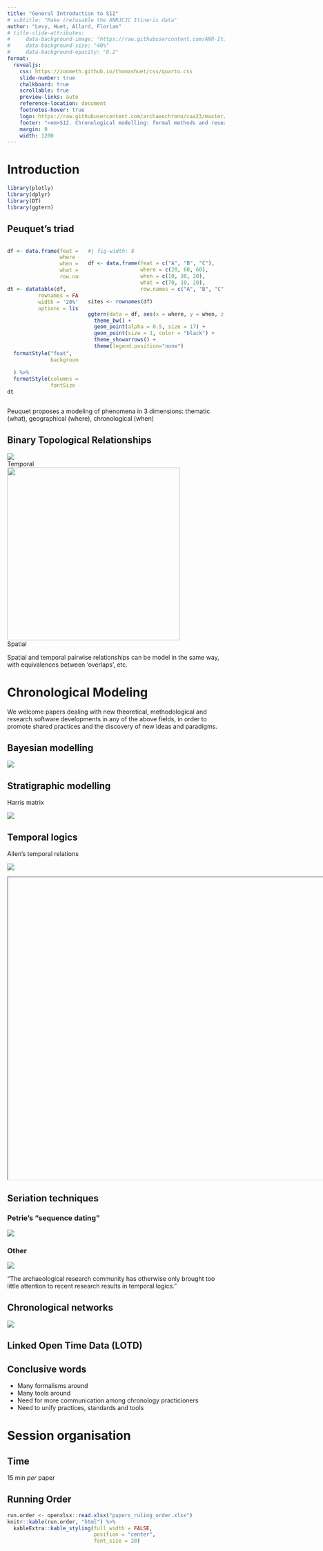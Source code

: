 ```yaml
---
title: "General Introduction to S12"
# subtitle: "Make (re)usable the ANRJCJC Itineris data"
author: "Levy, Huet, Allard, Florian"
# title-slide-attributes:
#     data-background-image: "https://raw.githubusercontent.com/ANR-Itineris/itineris/master/www/logo.png"
#     data-background-size: "40%"
#     data-background-opacity: "0.2"
format:
  revealjs: 
    css: https://zoometh.github.io/thomashuet/css/quarto.css
    slide-number: true
    chalkboard: true
    scrollable: true
    preview-links: auto
    reference-location: document
    footnotes-hover: true
    logo: https://raw.githubusercontent.com/archaeochrono/caa23/master/s12/images/logo-caa23.png
    footer: "<em>S12. Chronological modelling: formal methods and research software</em> <img src='https://raw.githubusercontent.com/archaeochrono/caa23/master/s12/images/logo-caa23.png' style='height: 40px;vertical-align: middle;'> <https://github.com/archaeochrono/caa23>  CAA23, Amsterdam, 2023"
    margin: 0
    width: 1200
---
```


# Introduction {background-color="#f3e7b3"}

```r
library(plotly)
library(dplyr)
library(DT)
library(ggtern)
```

## Peuquet's triad


:::: {.columns}

::: {.column width="30%"}

```r

df <- data.frame(feat = c("A", "B", "C"),
                 where = c(20, 60, 60),
                 when = c(10, 30, 20),
                 what = c(70, 10, 20),
                 row.names = c("A", "B", "C"))

dt <- datatable(df, 
          rownames = FALSE,
          width = '20%',
          options = list(searching = FALSE,
                         lengthChange = FALSE,
                         paging = FALSE,
                         scrollX = F,
                         initComplete = JS("function(settings, json) {$(this.api().table().header()).css({'font-size' : '20px'});}"),
                         info = FALSE,
                         filter = "none")) %>% 
  formatStyle("feat",
              backgroundColor = styleEqual(c("A", "B", "C"), 
                                           c('#FF000070', '#00800070', '#0000FF70'))
  ) %>%
  formatStyle(columns = c(1, 2, 3, 4),
              fontSize = '20px')
dt
```

:::


::: {.column width="60%"}

```r
#| fig-width: 8

df <- data.frame(feat = c("A", "B", "C"),
                 where = c(20, 60, 60),
                 when = c(10, 30, 20),
                 what = c(70, 10, 20),
                 row.names = c("A", "B", "C"))

sites <- rownames(df)

ggtern(data = df, aes(x = where, y = when, z = what, col = sites)) + 
  theme_bw() +
  geom_point(alpha = 0.5, size = 17) +
  geom_point(size = 1, color = "black") +
  theme_showarrows() +
  theme(legend.position="none")
```

:::

::::

::: {.notes}
Peuquet proposes a modeling of phenomena in 3 dimensions: thematic (what), geographical (where), chronological (when)
:::

## Binary Topological Relationships

<div class="row">

<div class="column">
![](https://raw.githubusercontent.com/zoometh/thomashuet/master/teach/stats/images/mod-temopral-allen.jpg)
<div class="captiontext">Temporal</div>
</div>


<div class="column">
![](https://raw.githubusercontent.com/zoometh/thomashuet/master/teach/stats/images/mod-spatial-rtb.jpg){height=400px}
<div class="captiontext">Spatial</div>
</div>

</div>

::: {.notes}
Spatial and temporal pairwise relationships can be model in the same way, with equivalences between 'overlaps', etc.
:::


# Chronological Modeling {background-color="#f3e7b3"}

::: {.notes}
We welcome papers dealing with new theoretical, methodological and research software developments in any of the above fields, in order to promote shared practices and the discovery of new ideas and paradigms.
:::

## Bayesian modelling


<img src='https://raw.githubusercontent.com/archaeochrono/caa23/master/s12/images/bayesian.png'>


## Stratigraphic modelling

Harris matrix

<img src='https://raw.githubusercontent.com/archaeochrono/caa23/master/s12/images/harris.png'>


## Temporal logics

Allen's temporal relations

<img src='https://raw.githubusercontent.com/archaeochrono/caa23/master/s12/images/allen.png'>

```{=html}
<iframe width="1200" height="700" src=""></iframe>
```

## Seriation techniques

::: {.panel-tabset}

### Petrie’s "sequence dating"

```{=html}
<img src="https://raw.githubusercontent.com/archaeochrono/caa23/master/s12/images/temporal-logics-2.png"> 
```


### Other

```{=html}
<img src="https://raw.githubusercontent.com/archaeochrono/caa23/master/s12/images/seriation-2.png">
```

:::

::: {.notes}
"The archaeological research community has otherwise only brought too little attention to recent research results in temporal logics." 
:::

## Chronological networks

```{=html}
<img src="https://raw.githubusercontent.com/archaeochrono/caa23/master/s12/images/chrono-networks.png"> 
```

## Linked Open Time Data (LOTD)



## Conclusive words
* Many formalisms around
* Many tools around
* Need for more communication among chronology practicioners
* Need to unify practices, standards and tools

# Session organisation

## Time

15 min *per* paper

## Running Order

```r
run.order <- openxlsx::read.xlsx("papers_ruling_order.xlsx")
knitr::kable(run.order, "html") %>%
  kableExtra::kable_styling(full_width = FALSE,
                            position = "center",
                            font_size = 20)
```


